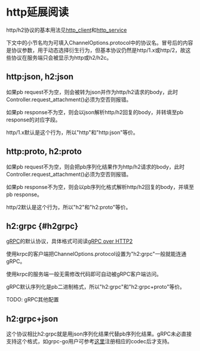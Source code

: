 
# http延展阅读

http/h2协议的基本用法见[http_client](http_client.mdx)和[http_service](http_service.mdx)

下文中的小节名均为可填入ChannelOptions.protocol中的协议名。冒号后的内容是协议参数，用于动态选择衍生行为，但基本协议仍然是http/1.x或http/2，故这些协议在服务端只会被显示为http或h2/h2c。

## http:json, h2:json

如果pb request不为空，则会被转为json并作为http/h2请求的body，此时Controller.request_attachment()必须为空否则报错。

如果pb response不为空，则会以json解析http/h2回复的body，并转填至pb response的对应字段。

http/1.x默认是这个行为，所以"http"和"http:json"等价。

## http:proto, h2:proto

如果pb request不为空，则会把pb序列化结果作为http/h2请求的body，此时Controller.request_attachment()必须为空否则报错。

如果pb response不为空，则会以pb序列化格式解析http/h2回复的body，并填至pb response。

http/2默认是这个行为，所以"h2"和"h2:proto"等价。

## h2:grpc {#h2grpc}

[gRPC](https://github.com/grpc)的默认协议，具体格式可阅读[gRPC over HTTP2](https://github.com/grpc/grpc/blob/master/doc/PROTOCOL-HTTP2.mdx)

使用krpc的客户端把ChannelOptions.protocol设置为"h2:grpc"一般就能连通gRPC。

使用krpc的服务端一般无需修改代码即可自动被gRPC客户端访问。

gRPC默认序列化是pb二进制格式，所以"h2:grpc"和"h2:grpc+proto"等价。

TODO: gRPC其他配置

## h2:grpc+json

这个协议相比h2:grpc就是用json序列化结果代替pb序列化结果。gRPC未必直接支持这个格式，如grpc-go用户可参考[这里](https://github.com/johanbrandhorst/grpc-json-example/blob/master/codec/json.go)注册相应的codec后才支持。
